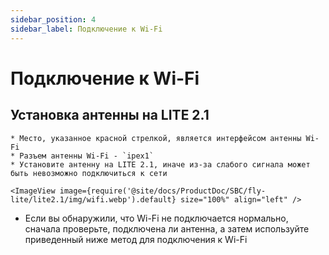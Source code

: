 ```yaml
---
sidebar_position: 4
sidebar_label: Подключение к Wi-Fi
---
```




# Подключение к Wi-Fi

## Установка антенны на LITE 2.1

    * Место, указанное красной стрелкой, является интерфейсом антенны Wi-Fi
    * Разъем антенны Wi-Fi - `ipex1`
    * Установите антенну на LITE 2.1, иначе из-за слабого сигнала может быть невозможно подключиться к сети

    <ImageView image={require('@site/docs/ProductDoc/SBC/fly-lite/lite2.1/img/wifi.webp').default} size="100%" align="left" />  

* Если вы обнаружили, что Wi-Fi не подключается нормально, сначала проверьте, подключена ли антенна, а затем используйте приведенный ниже метод для подключения к Wi-Fi

<WIFI />